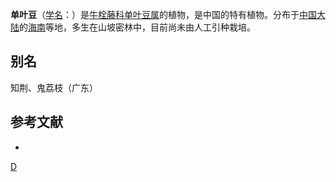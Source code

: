 {{Speciesbox
| taxon = Ellipanthus glabrifolius
| binomial_authority = Merr.
}}

'''单叶豆'''（[[学名|学名]]：{{lang|la|''Ellipanthus glabrifolius''}}）是[[牛栓藤科|牛栓藤科]][[单叶豆属|单叶豆属]]的植物，是中国的特有植物。分布于[[中国大陆|中国大陆]]的[[海南|海南]]等地，多生在山坡密林中，目前尚未由人工引种栽培。

== 别名 ==
知荆、鬼荔枝（广东）

== 参考文献 ==
<div class="references-small">
* {{cite web| url =http://www.bioinfo.cn/db05/KmzwSpecies.php?action=view&id=5684| title =单叶豆| work =《中国高等植物数据库全库》| publisher =中国科学院微生物研究所| author =昆明植物研究所| accessdate =2009-02-25| deadurl =yes| archiveurl =https://web.archive.org/web/20160305065849/http://www.bioinfo.cn/db05/KmzwSpecies.php?action=view&id=5684| archivedate =2016-03-05}}
</div>
{{Taxonbar|from=Q10906219}}

[[Category:单叶豆属|D]]


{{植物小作品}}